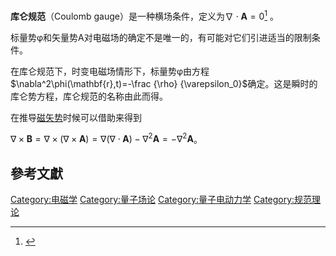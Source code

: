 '''库仑规范'''（Coulomb gauge）是一种横场条件，定义为<math display="inline">\nabla\cdot\mathbf{A}=0</math><ref>{{Cite book|url=https://www.worldcat.org/oclc/422028385|author=郭硕鸿|title=电动力学|date=2008|publisher=高等教育出版社|year=2008|isbn=9787040239249|edition=第三版|location=北京|pages=76|chapter=|oclc=422028385}}</ref> 。

标量势φ和矢量势A对电磁场的确定不是唯一的，有可能对它们引进适当的限制条件。

在库仑规范下，时变电磁场情形下，标量势φ由方程<math>\nabla^2\phi(\mathbf{r},t)=-\frac {\rho} {\varepsilon_0}</math>确定。这是瞬时的库仑势方程，库仑规范的名称由此而得。

在推导[[磁矢势|磁矢势]]时候可以借助来得到

<math>\nabla\times\mathbf{B} = \nabla \times (\nabla \times \mathbf{A})=\nabla(\nabla\cdot \mathbf{A}) - \nabla^2\mathbf{A}= - \nabla^2\mathbf{A}</math>。

==參考文獻==
<references/>

[[Category:电磁学|Category:电磁学]]
[[Category:量子场论|Category:量子场论]]
[[Category:量子电动力学|Category:量子电动力学]]
[[Category:规范理论|Category:规范理论]]